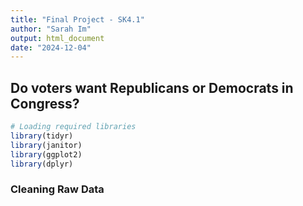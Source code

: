 ```yaml
---
title: "Final Project - SK4.1"
author: "Sarah Im" 
output: html_document
date: "2024-12-04"
---
```


## Do voters want Republicans or Democrats in Congress? 

```r
# Loading required libraries
library(tidyr)
library(janitor)
library(ggplot2)
library(dplyr)
```
### Cleaning Raw Data
```r

```
